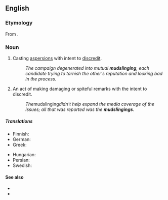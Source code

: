 ==English==

===Etymology===
From {{compound|en|mud|slinging}}.

===Noun===
{{en-noun}}

# Casting [[aspersion]]s with intent to [[discredit]].
#: ''The campaign degenerated into mutual '''mudslinging''', each candidate trying to tarnish the other's reputation and looking bad in the process.''
# An act of making damaging or spiteful remarks with the intent to discredit.
#: ''The ''mudslinging'' didn't help expand the media coverage of the issues; all that was reported was the '''mudslingings'''.''

=====Translations=====
{{trans-top|casting aspersions to discredit}}
* Finnish: {{t|fi|loanheitto}}
* German: {{t+|de|Schlammschlacht|f}}
* Greek: {{t+|el|λασπολογία|f}}
{{trans-mid}}
* Hungarian: {{t+|hu|sárdobálás}}
* Persian: {{t|fa|لجن‌پراکنی|tr=lajan-parâkani|sc=fa-Arab}}
* Swedish: {{t+|sv|pajkastning|c}}
{{trans-bottom}}

====See also====
* {{l|en|mud fight}}
* {{l|en|throw enough mud at the wall, some of it will stick}}